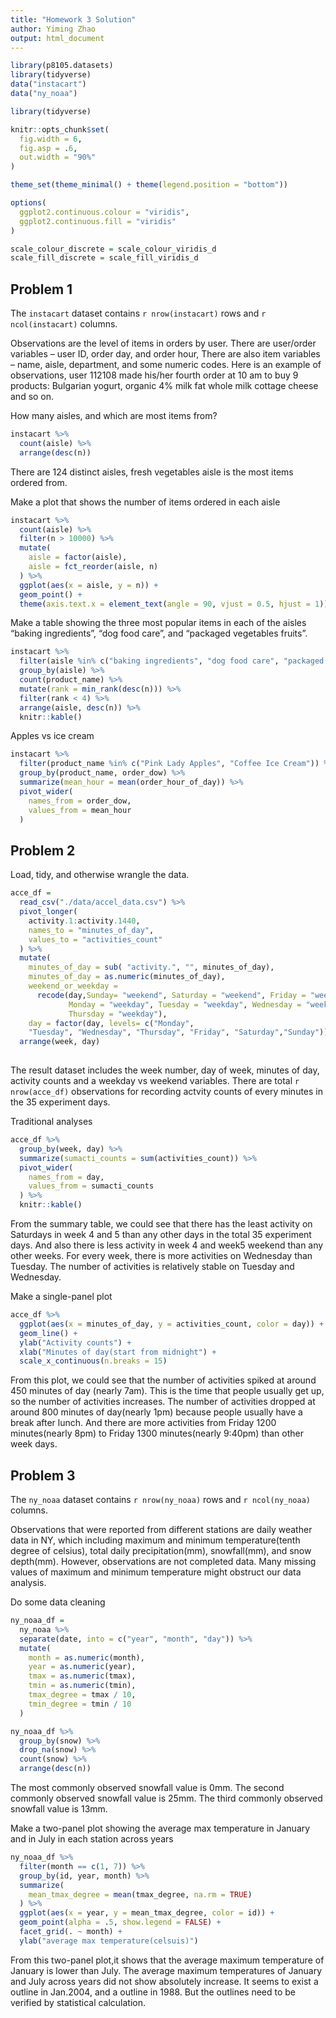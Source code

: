 ```yaml
---
title: "Homework 3 Solution"
author: Yiming Zhao
output: html_document
---
```


```r
library(p8105.datasets)
library(tidyverse)
data("instacart")
data("ny_noaa")
```

```r
library(tidyverse)

knitr::opts_chunk$set(
  fig.width = 6,
  fig.asp = .6,
  out.width = "90%"
)

theme_set(theme_minimal() + theme(legend.position = "bottom"))

options(
  ggplot2.continuous.colour = "viridis",
  ggplot2.continuous.fill = "viridis"
)

scale_colour_discrete = scale_colour_viridis_d
scale_fill_discrete = scale_fill_viridis_d
```


## Problem 1

The `instacart` dataset contains `r nrow(instacart)` rows and `r ncol(instacart)` columns.  

Observations are the level of items in orders by user. There are user/order variables -- user ID, order day, 
and order hour, There are also item variables -- name, aisle, department, and some numeric codes.
Here is an example of observations, user 112108 made his/her fourth order at 10 am to buy 9 products: Bulgarian yogurt, organic 4% milk fat whole milk cottage cheese and so on.

How many aisles, and which are most items from?

```r
instacart %>% 
  count(aisle) %>% 
  arrange(desc(n))
```
There are 124 distinct aisles, fresh vegetables aisle is the most items ordered from.

Make a plot that shows the number of items ordered in each aisle

```r
instacart %>% 
  count(aisle) %>% 
  filter(n > 10000) %>% 
  mutate(
    aisle = factor(aisle),
    aisle = fct_reorder(aisle, n)
  ) %>% 
  ggplot(aes(x = aisle, y = n)) +
  geom_point() +
  theme(axis.text.x = element_text(angle = 90, vjust = 0.5, hjust = 1))
```

Make a table showing the three most popular items in each of the aisles “baking ingredients”, “dog food care”, and “packaged vegetables fruits”.

```r
instacart %>% 
  filter(aisle %in% c("baking ingredients", "dog food care", "packaged vegetables fruits")) %>% 
  group_by(aisle) %>% 
  count(product_name) %>% 
  mutate(rank = min_rank(desc(n))) %>% 
  filter(rank < 4) %>% 
  arrange(aisle, desc(n)) %>% 
  knitr::kable()
``` 

Apples vs ice cream

```r
instacart %>% 
  filter(product_name %in% c("Pink Lady Apples", "Coffee Ice Cream")) %>% 
  group_by(product_name, order_dow) %>% 
  summarize(mean_hour = mean(order_hour_of_day)) %>% 
  pivot_wider(
    names_from = order_dow,
    values_from = mean_hour
  )
```


## Problem 2

Load, tidy, and otherwise wrangle the data. 

```r
acce_df = 
  read_csv("./data/accel_data.csv") %>% 
  pivot_longer(
    activity.1:activity.1440,
    names_to = "minutes_of_day",
    values_to = "activities_count"
  ) %>% 
  mutate(
    minutes_of_day = sub( "activity.", "", minutes_of_day),
    minutes_of_day = as.numeric(minutes_of_day),
    weekend_or_weekday = 
      recode(day,Sunday= "weekend", Saturday = "weekend", Friday = "weekday",
             Monday = "weekday", Tuesday = "weekday", Wednesday = "weekday",
             Thursday = "weekday"),
    day = factor(day, levels= c("Monday", 
    "Tuesday", "Wednesday", "Thursday", "Friday", "Saturday","Sunday"))) %>% 
  arrange(week, day)
  
```

The result dataset includes the week number, day of week, minutes of day, activity counts and a weekday vs weekend variables. There are total `r nrow(acce_df)` observations for recording actvity counts of every minutes in the 35 experiment days.  


Traditional analyses

```r
acce_df %>% 
  group_by(week, day) %>% 
  summarize(sumacti_counts = sum(activities_count)) %>% 
  pivot_wider(
    names_from = day,
    values_from = sumacti_counts
  ) %>% 
  knitr::kable()
```

From the summary table, we could see that there has the least activity on Saturdays in week 4 and 5 than any other days in the total 35 experiment days. And also there is less activity in week 4 and week5 weekend than any other weeks. For every week, there is more activities on Wednesday than Tuesday. The number of activities is relatively stable on Tuesday and Wednesday.  


Make a single-panel plot

```r
acce_df %>% 
  ggplot(aes(x = minutes_of_day, y = activities_count, color = day)) +
  geom_line() +
  ylab("Activity counts") +
  xlab("Minutes of day(start from midnight") +
  scale_x_continuous(n.breaks = 15)
```

From this plot, we could see that the number of activities spiked at around 450 minutes of day (nearly 7am). This is the time that people usually get up, so the number of activities increases. The number of activities dropped at around 800 minutes of day(nearly 1pm) because people usually have a break after lunch. And there are more activities from Friday 1200 minutes(nearly 8pm) to Friday 1300 minutes(nearly 9:40pm) than other week days.  


## Problem 3

The `ny_noaa` dataset contains `r nrow(ny_noaa)` rows and `r ncol(ny_noaa)` columns.  

Observations that were reported from different stations are daily weather data in NY, which including maximum and minimum temperature(tenth degree of celsius), total daily precipitation(mm), snowfall(mm), and snow depth(mm). However, observations are not completed data. Many missing values of maximum and minimum temperature might obstruct our data analysis.
  
  
Do some data cleaning

```r
ny_noaa_df = 
  ny_noaa %>% 
  separate(date, into = c("year", "month", "day")) %>% 
  mutate(
    month = as.numeric(month),
    year = as.numeric(year),
    tmax = as.numeric(tmax),
    tmin = as.numeric(tmin),
    tmax_degree = tmax / 10,
    tmin_degree = tmin / 10
  ) 

ny_noaa_df %>% 
  group_by(snow) %>% 
  drop_na(snow) %>% 
  count(snow) %>% 
  arrange(desc(n))
```

The most commonly observed snowfall value is 0mm. The second commonly observed snowfall value is 25mm. The third commonly observed snowfall value is 13mm.  

Make a two-panel plot showing the average max temperature in January and in July in each station across years

```r
ny_noaa_df %>%
  filter(month == c(1, 7)) %>% 
  group_by(id, year, month) %>% 
  summarize(
    mean_tmax_degree = mean(tmax_degree, na.rm = TRUE)
  ) %>% 
  ggplot(aes(x = year, y = mean_tmax_degree, color = id)) +
  geom_point(alpha = .5, show.legend = FALSE) +
  facet_grid(. ~ month) +
  ylab("average max temperature(celsuis)")
```

From this two-panel plot,it shows that the average maximum temperature of January is lower than July. The average maximum temperatures of January and July across years did not show absolutely increase. It seems to exist a outline in Jan.2004, and a outline in 1988. But the outlines need to be verified by statistical calculation.
